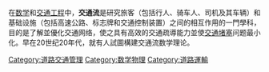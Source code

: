 {{Expand language|1=en|time=2021-02-22T06:36:35+00:00}}
在[[数学|数学]]和[[交通工程|交通工程]]中，'''交通流'''是研究旅客（包括行人、骑车人、司机及其车辆）和基础设施（包括高速公路、标志牌和交通控制装置）之间的相互作用的一門學科，目的是了解並優化交通网络，使之具有高效的交通疏導能力並使[[交通堵塞|交通堵塞]]问题最小化。早在20世纪20年代，就有人試圖構建交通流数学理论。

[[Category:道路交通管理|Category:道路交通管理]]
[[Category:数学物理|Category:数学物理]]
[[Category:道路運輸|Category:道路運輸]]